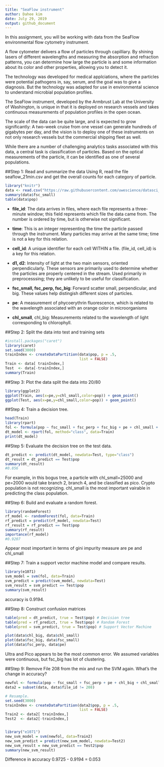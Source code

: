 ---
title: "SeaFlow instrument"
author: Dahee kim
date: July 29, 2019
output: github_document
---

In this assignment, you will be working with data from the SeaFlow environmental flow cytometry instrument.

A flow cytometer delivers a flow of particles through capilliary. By shining lasers of different wavelengths and measuring the absorption and refraction patterns, you can determine how large the particle is and some information about its color and other properties, allowing you to detect it.

The technology was developed for medical applciations, where the particles were potential pathogens in, say, serum, and the goal was to give a diagnosis. But the technology was adapted for use in environmental science to understand microbial population profiles.

The SeaFlow instrument, developed by the Armbrust Lab at the University of Washington, is unique in that it is deployed on research vessels and takes continuous measurements of population profiles in the open ocean.

The scale of the data can be quite large, and is expected to grow significantly: A two-week cruise from one vessel can generate hundreds of gigabytes per day, and the vision is to deploy one of these instruments on not only research vessels but the commercial shipping fleet as well.

While there are a number of challenging analytics tasks associated with this data, a central task is classification of particles. Based on the optical measurements of the particle, it can be identified as one of several populations.

##Step 1: Read and summarize the data
Using R, read the file seaflow_21min.csv and get the overall counts for each category of particle. 
```{r}
library("knitr")
data <- read.csv("https://raw.githubusercontent.com/uwescience/datasci_course_materials/master/assignment5/seaflow_21min.csv")
summary(data$fsc_small)
table(data$pop)
```
- **file_id**: The data arrives in files, where each file represents a three-minute window; this field represents which file the data came from. The number is ordered by time, but is otherwise not significant.

- **time**: This is an integer representing the time the particle passed through the instrument. Many particles may arrive at the same time; time is not a key for this relation.

- **cell_id**: A unique identifier for each cell WITHIN a file. (file_id, cell_id) is a key for this relation.

- **d1, d2**: Intensity of light at the two main sensors, oriented perpendicularly. These sensors are primarily used to determine whether the particles are properly centered in the stream. Used primarily in preprocesssing; they are unlikely to be useful for classification.

- **fsc_small, fsc_perp, fsc_big**: Forward scatter small, perpendicular, and big. These values help distingish different sizes of particles.

- **pe**: A measurement of phycoerythrin fluorescence, which is related to the wavelength associated with an orange color in microorganisms

- **chl_small**, chl_big: Measurements related to the wavelength of light corresponding to chlorophyll.

##Step 2: Split the data into test and training sets
```{r message=FALSE, warning=FALSE, paged.print=FALSE}
#install.packages("caret")
library(caret)
set.seed(3000)
trainIndex <- createDataPartition(data$pop, p = .5, 
                                  list = FALSE)
Train <- data[ trainIndex,]
Test  <- data[-trainIndex,]
summary(Train)
```

##Step 3: Plot the data
split the data into 20/80
```{r}
library(ggplot2)
ggplot(Train, aes(x=pe,y=chl_small,color=pop)) + geom_point()
ggplot(Test, aes(x=pe,y=chl_small,color=pop)) + geom_point()
```

##Step 4: Train a decision tree.
```{r message=FALSE, warning=FALSE, paged.print=FALSE}
head(Train)
library(rpart)
fol <- formula(pop ~ fsc_small + fsc_perp + fsc_big + pe + chl_small + chl_big)
dt_model <- rpart(fol, method="class", data=Train)
print(dt_model)
```

##Step 5: Evaluate the decision tree on the test data.
```{r message=FALSE, warning=FALSE, paged.print=FALSE}
dt_predict <- predict(dt_model, newdata=Test, type="class")
dt_result = dt_predict == Test$pop
summary(dt_result)
#0.856
```
For example, in this bogus tree, a particle with chl_small=25000 and pe=2000 would take branch 2, branch 4, and be classified as pico.
Crypto population is not recognizing. chl_small is the most important vairable in predicting the class population.

##Step 6: Build and evaluate a random forest.
```{r message=FALSE, warning=FALSE, paged.print=FALSE}
library(randomForest)
rf_model <- randomForest(fol, data=Train)
rf_predict = predict(rf_model, newdata=Test)
rf_result = rf_predict == Test$pop
summary(rf_result)
importance(rf_model)
#0.9207
```
Appear most important in terms of gini impurity measure are pe and chl_small

##Step 7: Train a support vector machine model and compare results.
```{r message=FALSE, warning=FALSE, paged.print=FALSE}
library(e1071)
svm_model = svm(fol, data=Train)
svm_predict = predict(svm_model, newdata=Test)
svm_result = svm_predict == Test$pop
summary(svm_result)
```
accuracy is 0.9194.

##Step 8: Construct confusion matrices
```{r message=FALSE, warning=FALSE, paged.print=FALSE}
table(pred = dt_predict, true = Test$pop) # Decision tree
table(pred = rf_predict, true = Test$pop) # Random Forest
table(pred = svm_predict, true = Test$pop) # Support Vector Machine

plot(data$chl_big, data$chl_small)
plot(data$fsc_big, data$fsc_small)
plot(data$fsc_perp, data$pe)
```
Ultra and Pico appears to be the most common error. We assumed variables were continuous, but fsc_big has lot of clustering. 

##Step 9: Remove File 208 from the mix and run the SVM again. What's the change in accuracy?
```{r message=FALSE, warning=FALSE, paged.print=FALSE}
newfol <- formula(pop ~ fsc_small + fsc_perp + pe + chl_big + chl_small)
data2 = subset(data, data$file_id != 208)

# Resample.
set.seed(3000)
trainIndex <- createDataPartition(data2$pop, p = .5, 
                                  list = FALSE)
Train2 <- data2[ trainIndex,]
Test2  <- data2[-trainIndex,]


library("e1071")
new_svm_model = svm(newfol, data=Train2)
new_svm_predict = predict(new_svm_model, newdata=Test2)
new_svm_result = new_svm_predict == Test2$pop
summary(new_svm_result)
```
Difference in accuracy 0.9725 - 0.9194 = 0.053
